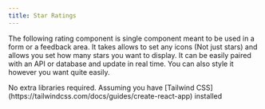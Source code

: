 ```yaml
---
title: Star Ratings
---
```


The following rating component is single component meant to be used in a form or a feedback area. It takes allows to set any icons (Not just stars) and allows you set how many stars you want to display. It can be easily paired with an API or database and update in real time. You can also style it however you want quite easily.




<Tabs>
  <TabItem label="Install Dependencies">
    No extra libraries required. Assuming you have [Tailwind CSS](https://tailwindcss.com/docs/guides/create-react-app) installed
  </TabItem>
  <TabItem label="Usage"><Code code={ratingApp} lang="jsx" title="App.jsx" /></TabItem>
  <TabItem label="Component"><Code code={rating} lang="jsx" title="rating.jsx" /></TabItem>
</Tabs>